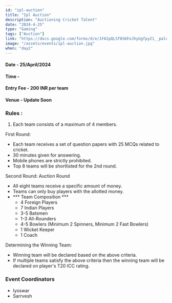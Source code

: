 ```yaml
---
id: "ipl-auction"
title: "Ipl Auction"
description: "Auctioning Cricket Talent"
date: "2024-4-25"
type: "Gaming" 
tags: ["Auction"]
link: "https://docs.google.com/forms/d/e/1FAIpQLSf8S6FoJhyUgfpy21__palAmQj_chtvw1ZcggNPU4ie8Syu-Q/viewform?usp=sf_link"
image: "/assets/events/ipl-auction.jpg"
when: "day2"
---
```


<h4>Date - 25/April/2024</h4>
<h4>Time - </h4>
<h4>Entry Fee - 200 INR per team</h4>
<h4>Venue - Update Soon</h4>
<h3>Rules :</h3>

1. Each team consists of a maximum of 4 members.
  
First Round:

- Each team receives a set of question papers with 25 MCQs related to cricket.
- 30 minutes given for answering.
- Mobile phones are strictly prohibited.
- Top 8 teams will be shortlisted for the 2nd round.

Second Round: Auction Round

- All eight teams receive a specific amount of money.
- Teams can only buy players with the allotted money.
- *** Team Composition ***
  - 4 Foreign Players
  - 7 Indian Players
  - 3-5 Batsmen
  - 1-3 All-Rounders
  - 4-5 Bowlers (Minimum 2 Spinners, Minimum 2 Fast Bowlers)
  - 1 Wicket Keeper
  - 1 Coach

Determining the Winning Team:

- Winning team will be declared based on the above criteria.
- If multiple teams satisfy the above criteria then the winning team will be declared on player's T20 ICC rating.


<h3>Event Coordinators</h3>

- Iysswar 
- Sarrvesh 
